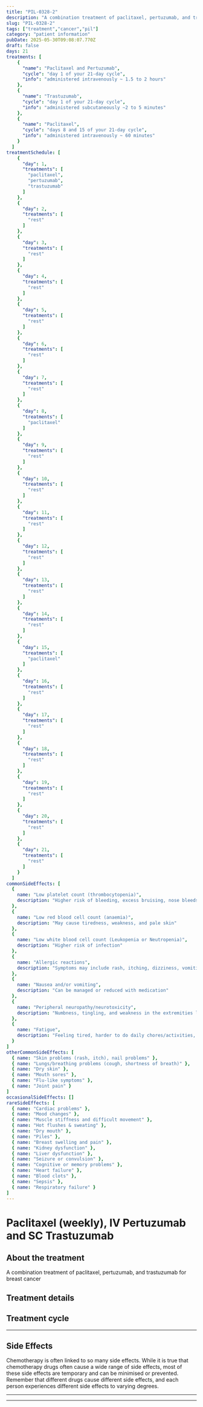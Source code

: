 ```yaml
---
title: "PIL-0328-2"
description: "A combination treatment of paclitaxel, pertuzumab, and trastuzumab for breast cancer"
slug: "PIL-0328-2"
tags: ["treatment","cancer","pil"]
category: "patient information"
pubDate: 2025-05-30T09:08:07.770Z
draft: false
days: 21
treatments: [
    {
      "name": "Paclitaxel and Pertuzumab",
      "cycle": "day 1 of your 21-day cycle",
      "info": "administered intravenously ~ 1.5 to 2 hours"
    },
    {
      "name": "Trastuzumab",
      "cycle": "day 1 of your 21-day cycle",
      "info": "administered subcutaneously ~2 to 5 minutes"
    },
    {
      "name": "Paclitaxel",
      "cycle": "days 8 and 15 of your 21-day cycle",
      "info": "administered intravenously ~ 60 minutes"
    }
  ]
treatmentSchedule: [
    {
      "day": 1,
      "treatments": [
        "paclitaxel",
        "pertuzumab",
        "trastuzumab"
      ]
    },
    {
      "day": 2,
      "treatments": [
        "rest"
      ]
    },
    {
      "day": 3,
      "treatments": [
        "rest"
      ]
    },
    {
      "day": 4,
      "treatments": [
        "rest"
      ]
    },
    {
      "day": 5,
      "treatments": [
        "rest"
      ]
    },
    {
      "day": 6,
      "treatments": [
        "rest"
      ]
    },
    {
      "day": 7,
      "treatments": [
        "rest"
      ]
    },
    {
      "day": 8,
      "treatments": [
        "paclitaxel"
      ]
    },
    {
      "day": 9,
      "treatments": [
        "rest"
      ]
    },
    {
      "day": 10,
      "treatments": [
        "rest"
      ]
    },
    {
      "day": 11,
      "treatments": [
        "rest"
      ]
    },
    {
      "day": 12,
      "treatments": [
        "rest"
      ]
    },
    {
      "day": 13,
      "treatments": [
        "rest"
      ]
    },
    {
      "day": 14,
      "treatments": [
        "rest"
      ]
    },
    {
      "day": 15,
      "treatments": [
        "paclitaxel"
      ]
    },
    {
      "day": 16,
      "treatments": [
        "rest"
      ]
    },
    {
      "day": 17,
      "treatments": [
        "rest"
      ]
    },
    {
      "day": 18,
      "treatments": [
        "rest"
      ]
    },
    {
      "day": 19,
      "treatments": [
        "rest"
      ]
    },
    {
      "day": 20,
      "treatments": [
        "rest"
      ]
    },
    {
      "day": 21,
      "treatments": [
        "rest"
      ]
    }
  ]
commonSideEffects: [
  {
    name: "Low platelet count (thrombocytopenia)",
    description: "Higher risk of bleeding, excess bruising, nose bleeds, sore gums, blood in urine or stool"
  },
  {
    name: "Low red blood cell count (anaemia)",
    description: "May cause tiredness, weakness, and pale skin"
  },
  {
    name: "Low white blood cell count (Leukopenia or Neutropenia)",
    description: "Higher risk of infection"
  },
  {
    name: "Allergic reactions",
    description: "Symptoms may include rash, itching, dizziness, vomiting, shortness of breath, chest pain, sudden blood pressure changes or oedema (swelling)"
  },
  {
    name: "Nausea and/or vomiting",
    description: "Can be managed or reduced with medication"
  },
  {
    name: "Peripheral neuropathy/neurotoxicity",
    description: "Numbness, tingling, and weakness in the extremities like hands and feet"
  },
  {
    name: "Fatigue",
    description: "Feeling tired, harder to do daily chores/activities, physical, emotional and mental exhaustion"
  }
]
otherCommonSideEffects: [
  { name: "Skin problems (rash, itch), nail problems" },
  { name: "Lungs/breathing problems (cough, shortness of breath)" },
  { name: "Dry skin" },
  { name: "Mouth sores" },
  { name: "Flu-like symptoms" },
  { name: "Joint pain" }
]
occasionalSideEffects: []
rareSideEffects: [
  { name: "Cardiac problems" },
  { name: "Mood changes" },
  { name: "Muscle stiffness and difficult movement" },
  { name: "Hot flushes & sweating" },
  { name: "Dry mouth" },
  { name: "Piles" },
  { name: "Breast swelling and pain" },
  { name: "Kidney dysfunction" },
  { name: "Liver dysfunction" },
  { name: "Seizure or convulsion" },
  { name: "Cognitive or memory problems" },
  { name: "Heart failure" },
  { name: "Blood clots" },
  { name: "Sepsis" },
  { name: "Respiratory failure" }
]
---
```


# Paclitaxel (weekly), IV Pertuzumab and SC Trastuzumab

## About the treatment

A combination treatment of paclitaxel, pertuzumab, and trastuzumab for breast cancer

## Treatment details

<LegendGrid treatments={treatments} />

## Treatment cycle

<TreatmentCycleGrid treatmentSchedule={treatmentSchedule} />

<hr class="py-4 border-t-[0.5px] border-gray-500" />

## Side Effects

Chemotherapy is often linked to so many side effects. While it is true that chemotherapy drugs often cause a wide range of side effects, most of these side effects are temporary and can be minimised or prevented. Remember that different drugs cause different side effects, and each person experiences different side effects to varying degrees.

<CommonSideEffects commonSideEffects={commonSideEffects} />
<OtherCommonSideEffects otherCommonSideEffects={otherCommonSideEffects} />
<OccasionalSideEffects occasionalSideEffects={occasionalSideEffects} />
<RareSideEffects rareSideEffects={rareSideEffects} />

<hr class="py-4 border-t-[0.5px] border-gray-500" />

<SafeHandlingAccordion />
<GeneralPrecautionsAccordion />
<LifestyleSafetyAccordion />

<hr class="py-4 border-t-[0.5px] border-gray-500" />

<HealthcareTeamContact />
